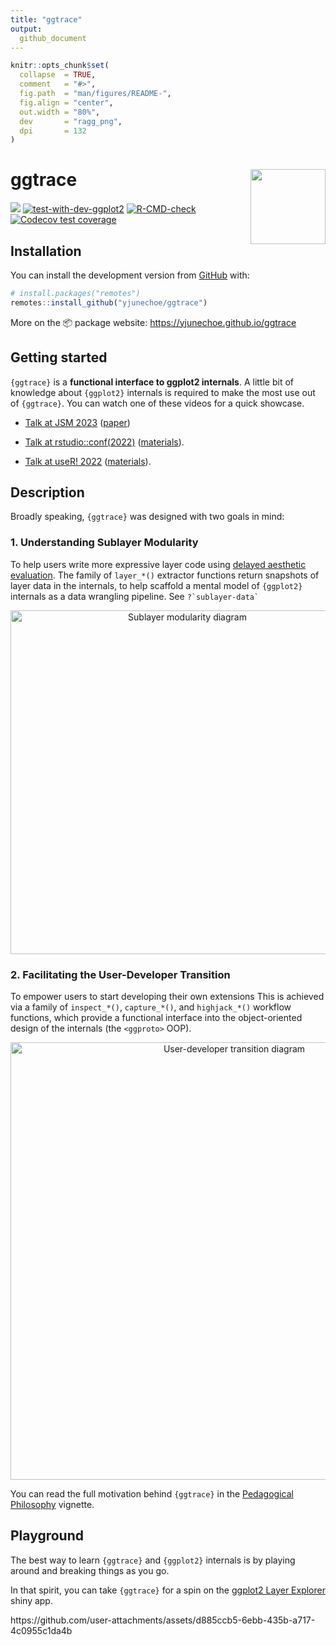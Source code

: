 ```yaml
---
title: "ggtrace"
output:
  github_document
---
```


<!-- README.md is generated from README.Rmd. Please edit that file -->

```r
knitr::opts_chunk$set(
  collapse  = TRUE,
  comment   = "#>",
  fig.path  = "man/figures/README-",
  fig.align = "center",
  out.width = "80%",
  dev       = "ragg_png",
  dpi       = 132
)
```

# ggtrace <img class="logo" src="man/figures/logo.png" align="right" style="width:120px;" />

<!-- badges: start -->
[![](https://img.shields.io/badge/devel%20version-0.7.7-gogreen.svg)](https://github.com/yjunechoe/ggtrace)
[![test-with-dev-ggplot2](https://github.com/yjunechoe/ggtrace/actions/workflows/test-with-dev-ggplot2.yaml/badge.svg)](https://github.com/yjunechoe/ggtrace/actions/workflows/test-with-dev-ggplot2.yaml)
[![R-CMD-check](https://github.com/yjunechoe/ggtrace/actions/workflows/R-CMD-check.yaml/badge.svg)](https://github.com/yjunechoe/ggtrace/actions/workflows/R-CMD-check.yaml)
[![Codecov test coverage](https://codecov.io/gh/yjunechoe/ggtrace/graph/badge.svg)](https://app.codecov.io/gh/yjunechoe/ggtrace)
<!-- badges: end -->

## Installation

You can install the development version from [GitHub](https://github.com/yjunechoe/ggtrace/) with:

``` r
# install.packages("remotes")
remotes::install_github("yjunechoe/ggtrace")
```

More on the 📦 package website: [https://yjunechoe.github.io/ggtrace](https://yjunechoe.github.io/ggtrace)

## Getting started

`{ggtrace}` is a **functional interface to ggplot2 internals**. A little bit of knowledge about `{ggplot2}` internals is required to make the most use out of `{ggtrace}`. You can watch one of these videos for a quick showcase.

- [Talk at JSM 2023](https://youtu.be/613Q0j6Kjm0?feature=shared) ([paper](https://yjunechoe.github.io/static/papers/Choe_2022_SublayerGG.pdf))

- [Talk at rstudio::conf(2022)](https://www.youtube.com/watch?v=dUBnitXf5mk&list=PL9HYL-VRX0oTOwqzVtL_q5T8MNrzn0mdH&index=38) ([materials](https://github.com/yjunechoe/ggtrace-rstudioconf2022)).

- [Talk at useR! 2022](https://www.youtube.com/watch?v=2JX8zu4QxMg&t=2959s) ([materials](https://github.com/yjunechoe/ggtrace-user2022)).

## Description

Broadly speaking, `{ggtrace}` was designed with two goals in mind:

### 1. Understanding Sublayer Modularity

To help users write more expressive layer code using [delayed aesthetic evaluation](https://ggplot2.tidyverse.org/reference/aes_eval.html). The family of `layer_*()` extractor functions return snapshots of layer data in the internals, to help scaffold a mental model of `{ggplot2}` internals as a data wrangling pipeline. See `` ?`sublayer-data` ``

<p align="center">
  <img src="https://i.imgur.com/OlLmz8r.png" width="550" alt="Sublayer modularity diagram">
</p>

### 2. Facilitating the User-Developer Transition

To empower users to start developing their own extensions This is achieved via a family of `inspect_*()`, `capture_*()`, and `highjack_*()` workflow functions, which provide a functional interface into the object-oriented design of the internals (the `<ggproto>` OOP).

<p align="center">
  <img src="https://i.imgur.com/kpTffyw.jpg" width="700" alt="User-developer transition diagram">
</p>

You can read the full motivation behind `{ggtrace}` in the [Pedagogical Philosophy](https://yjunechoe.github.io/ggtrace/articles/pedagogical-philosophy.html) vignette.

## Playground

The best way to learn `{ggtrace}` and `{ggplot2}` internals is by playing around and breaking things as you go.

In that spirit, you can take `{ggtrace}` for a spin on the [ggplot2 Layer Explorer](https://yjunechoe.github.io/ggplot2-layer-explorer/) shiny app.

https://github.com/user-attachments/assets/d885ccb5-6ebb-435b-a717-4c0955c1da4b

